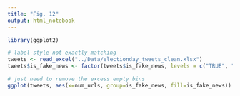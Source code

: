 ```yaml
---
title: "Fig. 12"
output: html_notebook
---
```


```r
library(ggplot2)

# label-style not exactly matching 
tweets <- read_excel("../Data/electionday_tweets_clean.xlsx")
tweets$is_fake_news <- factor(tweets$is_fake_news, levels = c("TRUE", "FALSE"))

# just need to remove the excess empty bins
ggplot(tweets, aes(x=num_urls, group=is_fake_news, fill=is_fake_news)) + geom_histogram(aes(y=..density..), position="dodge")
```

